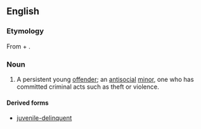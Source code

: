 ==English==

===Etymology===
From {{term|juvenile}} + {{term|delinquent}}.

===Noun===
{{en-noun|sg=[[juvenile]] [[delinquent]]}}

# {{legal}} A persistent young [[offender]]; an [[antisocial]] [[minor]], one who has committed criminal acts such as theft or violence.

====Derived forms====
* [[juvenile-delinquent]]